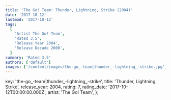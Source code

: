 ```yaml
---
title: 'The Go! Team: Thunder, Lightning, Strike (2004)'
date: '2017-10-12'
lastmod: '2017-10-12'
tags:
  [
    'Artist The Go! Team',
    'Rated 3.5',
    'Release Year 2004',
    'Release Decade 2000',
  ]
summary: 'Rated 3.5'
authors: ['default']
images: ['/content/images/the-go_-team|thunder_-lightning_-strike.jpg']
---
```


  key: 'the-go_-team|thunder_-lightning_-strike',
  title: 'Thunder, Lightning, Strike',
  release_year: 2004,
  rating: 7,
  rating_date: '2017-10-12T00:00:00.000Z',
  artist: 'The Go! Team',
};

<MusicRating data={data} />
